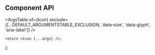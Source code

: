 

<Meta component={Icon} title="Components/Icon" />

<Title>Icon</Title>

## Component API

<ArgsTable
    of={Icon}
    exclude={[...DEFAULT_ARGUMENTSTABLE_EXCLUSION, 'data-size', 'data-glyph', 'aria-label']}
/>

    return <Icon {...args} />;
};

<Canvas hidden>
    <Story
        name="Default"
        args={{
            size: DEFAULT_ICON_SIZE,
            glyph: DEFAULT_ICON_GLYPH,
        }}
        argTypes={Utils.hideStyledComponentProperties({
            size: {
                options: ICON_SIZES,
                control: {
                    type: 'select',
                },
            },
            glyph: {
                options: ICON_GLYPHS,
                control: {
                    type: 'select',
                },
            },
            'aria-label': { table: { disable: true } },
        })}
    >
        {Template.bind({})}
    </Story>
</Canvas>
